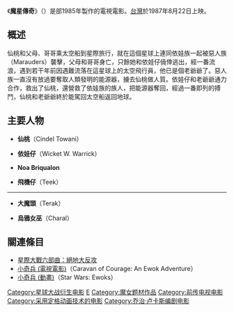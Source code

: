 {{cleanup-rewrite}}


《'''魔星傳奇'''》（{{lang-en|''Ewoks: The Battle for Endor''}}）是部1985年製作的電視電影。[[台灣|台灣]]於1987年8月22日上映。

== 概述 ==
仙桃和父母、哥哥乘太空船到星際旅行，就在這個星球上連同依娃族一起被惡人族（Marauders）襲擊，父母和哥哥身亡，只餘她和依娃仔僥倖逃出，經一番流浪，遇到若干年前因遇難流落在這星球上的太空飛行員，他已是個老爺爺了。惡人族一直沒有放過要奪取人類發明的能源器，擄去仙桃做人質。依娃仔和老爺爺通力合作，救出了仙桃，還營救了依娃族的族人，把能源器奪回，經過一番即列的搏鬥，仙桃和老爺爺終於能駕回太空船返回地球。

== 主要人物 ==
*'''仙桃'''（Cindel Towani）
:

*'''依娃仔'''（Wicket W. Warrick）
:

*'''Noa Briqualon'''
:

*'''飛機仔'''（Teek）
:
----
*'''大魔頭'''（Terak）
:

*'''烏鴉女巫'''（Charal）
:

== 關連條目 ==
*[[星際大戰六部曲：絕地大反攻|星際大戰六部曲：絕地大反攻]]
*[[小奇兵_(電視電影)|小奇兵 (電視電影)]]（Caravan of Courage: An Ewok Adventure）
*[[小奇兵_(動畫)|小奇兵 (動畫)]]（Star Wars: Ewoks）

{{Star Wars}}
{{George Lucas}}
{{Lucasfilm}}

{{Authority control}}
{{StarWars-stub}}

{{DEFAULTSORT:Ewoks: The Battle for Endor}}
[[Category:星球大战衍生电影|Category:星球大战衍生电影]]
[[Category:盧卡斯影業電影|E]]
[[Category:魔女题材作品|Category:魔女题材作品]]
[[Category:前传电视电影|Category:前传电视电影]]
[[Category:采用定格动画技术的电影|Category:采用定格动画技术的电影]]
[[Category:乔治·卢卡斯编剧电影|Category:乔治·卢卡斯编剧电影]]